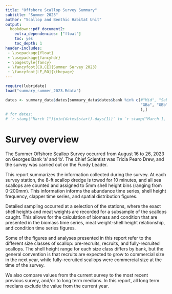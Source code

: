 ```yaml
--- 
title: "Offshore Scallop Survey Summary"
subtitle: "Summer 2023"
author: "Scallop and Benthic Habitat Unit"
output: 
  bookdown::pdf_document2:
    extra_dependencies: ["float"]
    toc: yes
    toc_depth: 1
header-includes:
 - \usepackage{float}
 - \usepackage{fancyhdr}
 - \pagestyle{fancy}
 - \fancyfoot[CO,CE]{Summer Survey 2023}
 - \fancyfoot[LE,RO]{\thepage}
---
```


```r
require(lubridate)
load("summary_summer_2023.Rdata")

dates <- summary_data$dates[summary_data$dates$bank %in% c(#"Mid", "Sab", "Ger", "BBn", "BBs", "GB",
                                                           "GBa", "GBb"
                                                           ),]
# for dates:
# `r stamp("March 1")(min(dates$start)-days(1))` to `r stamp("March 1, 2021")(max(dates$end) + days(1))`
```

 
\newpage


# Survey overview

The Summer Offshore Scallop Survey occurred from August 16 to 26, 2023 on Georges Bank 'a' and 'b'. The Chief Scientist was Tricia Pearo Drew, and the survey was carried out on the Fundy Leader.

This report summarizes the information collected during the survey. At each survey station, the 8-ft scallop dredge is towed for 10 minutes, and all sea scallops are counted and assigned to 5mm shell height bins (ranging from 0-200mm). This information informs the abundance time series, shell height frequency, clapper time series, and spatial distribution figures. 

Detailed sampling occurred at a selection of the stations, where the exact shell heights and meat weights are recorded for a subsample of the scallops caught. This allows for the calculation of biomass and condition that are presented in the biomass time series, meat weight-shell height relationship, and condition time series figures. 

Some of the figures and analyses presented in this report refer to the different size classes of scallop: pre-recruits, recruits, and fully-recruited scallops. The shell height range for each size class differs by bank, but the general convention is that recruits are expected to grow to commercial size in the next year, while fully-recruited scallops were commercial size at the time of the survey. 

We also compare values from the current survey to the most recent previous survey, and/or to long term medians. In this report, all long term medians exclude the value from the current year. 



